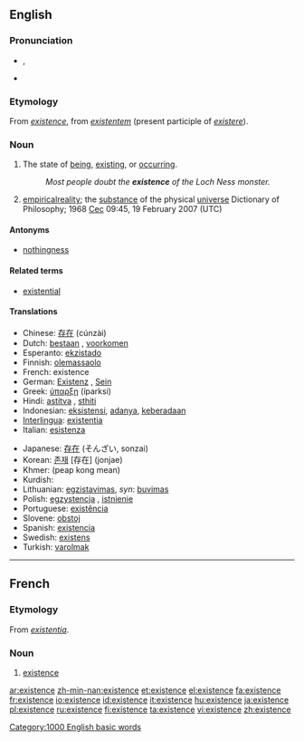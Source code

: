 {{wikipedia}}
==English==

===Pronunciation===
*{{a|US}} {{IPA|/ɛɡˈzɪstɛnts/|/ɪɡˈzɪstɛnts/}}, {{SAMPA|/Eg.zI.stEnts/}}
*{{audio|en-us-existence.ogg|Audio (US)}}

===Etymology===
From {{OF.}} ''[[#French|existence]]'', from {{LL.}} ''[[existentem]]'' (present participle of ''[[existere]]'').

===Noun===
{{en-noun|s|-}}

# The state of [[being]], [[exist]]ing, or [[occur]]ring.
#:''Most people doubt the '''existence''' of the Loch Ness monster.''
# [[empirical]][[ reality]]; the [[substance]] of the physical [[universe]] Dictionary of Philosophy; 1968 [[User:Cec|Cec]] 09:45, 19 February 2007 (UTC)

====Antonyms====
* [[nothingness]]

====Related terms====
*[[existential]]

====Translations====
{{top}}
*Chinese: [[存在]] (cúnzài)
*Dutch: [[bestaan]] {{n}}, [[voorkomen]] {{n}}
*Esperanto: [[ekzistado]]
*Finnish: [[olemassaolo]]
*French: existence {{f}}
*German: [[Existenz]] {{f}}, [[Sein]] {{n}}
*Greek: [[ύπαρξη]] (íparksi)
*Hindi: [[astitva]] {{n}}, [[sthiti]] {{n}}
*Indonesian: [[eksistensi]], [[ada|adanya]], [[ada|keberadaan]]
*[[Interlingua]]: [[existentia]]
*Italian: [[esistenza]] {{f}}
{{mid}}
*Japanese: [[存在]] (そんざい, sonzai)
*Korean: [[존재]] [存在] (jonjae)
*Khmer: {{KMchar|[[ភាពគង់មាន]]}} (peap kong mean)
*Kurdish: {{KUchar|[[بوون]]}}
*Lithuanian: [[egzistavimas]], ''syn'': [[buvimas]]
*Polish: [[egzystencja]] {{f}}, [[istnienie]] {{n}}
*Portuguese: [[existência]] {{f}}
*Slovene: [[obstoj]] {{m}}
*Spanish: [[existencia]] {{f}}
*Swedish: [[existens]] {{c}}
*Turkish: [[varolmak]]
{{bottom}}

[[Category:1000 English basic words]]

----

==French==

===Etymology===
From {{LL.}} ''[[existentia]]''.

===Noun===
{{fr-noun|f}}

# [[#Noun|existence]]

[[ar:existence]]
[[zh-min-nan:existence]]
[[et:existence]]
[[el:existence]]
[[fa:existence]]
[[fr:existence]]
[[io:existence]]
[[id:existence]]
[[it:existence]]
[[hu:existence]]
[[ja:existence]]
[[pl:existence]]
[[ru:existence]]
[[fi:existence]]
[[ta:existence]]
[[vi:existence]]
[[zh:existence]]